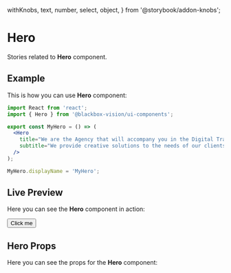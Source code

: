   withKnobs,
  text,
  number,
  select,
  object,
} from '@storybook/addon-knobs';


<Meta title="UI Components/Hero" component={Hero} />

# Hero

Stories related to **Hero** component.

## Example

This is how you can use **Hero** component:

```jsx
import React from 'react';
import { Hero } from '@blackbox-vision/ui-components';

export const MyHero = () => (
  <Hero
    title="We are the Agency that will accompany you in the Digital Transformation of your Company"
    subtitle="We provide creative solutions to the needs of our clients"
  />
);

MyHero.displayName = 'MyHero';
```

## Live Preview

Here you can see the **Hero** component in action:

<Preview withSource="none">
  <Story
    name="Get started"
    decorators={[withKnobs, addThemeProvider(lightTheme)]}
  >
    <Hero
      title={text(
        'Title',
        'We are the Agency that will accompany you in the Digital Transformation of your Company'
      )}
      subtitle={text(
        'Subtitle',
        'We provide creative solutions to the needs of our clients'
      )}
      clip={select(
        'clip',
        { none: 'none', left: 'left', center: 'center', right: 'right' },
        'left'
      )}
      height={text('Height', '')}
      gradient={object('Gradient', { start: null, end: null })}
    >
      <Button
        color="secondary"
        variant="outlined"
        style={{ borderRadius: 50, width: 130 }}
      >
        Click me
      </Button>
    </Hero>
  </Story>
</Preview>

## Hero Props

Here you can see the props for the **Hero** component:

<Props of={Hero} />
